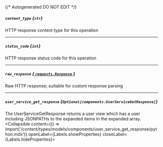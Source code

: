 {/* Autogenerated DO NOT EDIT  */}

##### `content_type` *{`str`}*
HTTP response content type for this operation

---
##### `status_code` *{`int`}*
HTTP response status code for this operation

---
##### `raw_response` [*{ `requests.Response` }*](https://requests.readthedocs.io/en/latest/api/#requests.Response)
Raw HTTP response; suitable for custom response parsing

---
##### `user_service_get_response` *{`Optional[components.UserServiceGetResponse]`}*
The UserServiceGetResponse returns a user view which has a user including JSONPATHs to the expanded items in the expanded array.
<Collapsible content={() => import('/content/types/models/components/user_service_get_response/python.mdx')} openLabel={Labels.showProperties} closeLabel={Labels.hideProperties}>
</Collapsible>


